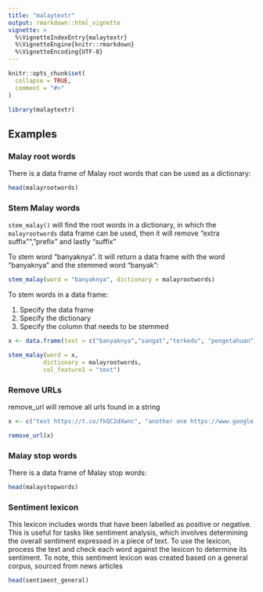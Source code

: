 ```yaml
---
title: "malaytextr"
output: rmarkdown::html_vignette
vignette: >
  %\VignetteIndexEntry{malaytextr}
  %\VignetteEngine{knitr::rmarkdown}
  %\VignetteEncoding{UTF-8}
---
```


```r
knitr::opts_chunk$set(
  collapse = TRUE,
  comment = "#>"
)
```

```r
library(malaytextr)
```

## Examples

### Malay root words

There is a data frame of Malay root words that can be used as a dictionary:

```r

head(malayrootwords)

```


### Stem Malay words

`stem_malay()` will find the root words in a dictionary, in which the `malayrootwords` data frame can be used, then it will remove "extra suffix"", "prefix" and lastly "suffix"

To stem word "banyaknya". It will return a data frame with the word "banyaknya" and the stemmed word "banyak":

```r

stem_malay(word = "banyaknya", dictionary = malayrootwords)

```

To stem words in a data frame:

1. Specify the data frame
2. Specify the dictionary
3. Specify the column that needs to be stemmed

```r

x <- data.frame(text = c("banyaknya","sangat","terkedu", "pengetahuan"))

stem_malay(word = x, 
          dictionary = malayrootwords, 
          col_feature1 = "text")


```

### Remove URLs

remove_url will remove all urls found in a string

```r

x <- c("test https://t.co/fkQC2dXwnc", "another one https://www.google.com/ to try")

remove_url(x)


```

### Malay stop words

There is a data frame of Malay stop words:

```r

head(malaystopwords)

```

### Sentiment lexicon

This lexicon includes words that have been labelled as positive or negative. This is useful for tasks like sentiment analysis, which involves determining the overall sentiment expressed in a piece of text. To use the lexicon, process the text and check each word against the lexicon to determine its sentiment. To note, this sentiment lexicon was created based on a general corpus, sourced from news articles

```r

head(sentiment_general)

```
